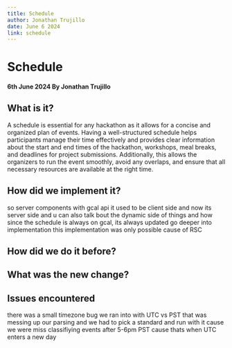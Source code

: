 ```yaml
---
title: Schedule
author: Jonathan Trujillo
date: June 6 2024
link: schedule
---
```


# Schedule

#### 6th June 2024 By Jonathan Trujillo

## What is it?

A schedule is essential for any hackathon as it allows for a concise and organized plan of events. Having a well-structured schedule helps participants manage their time effectively and provides clear information about the start and end times of the hackathon, workshops, meal breaks, and deadlines for project submissions. Additionally, this allows the organizers to run the event smoothly, avoid any overlaps, and ensure that all necessary resources are available at the right time.

## How did we implement it?

so server components with gcal api
it used to be client side
and now its server side
and u can also talk bout the dynamic side of things
and how since the schedule is always on gcal, its always updated
go deeper into implementation
this implementation was only possible cause of RSC

## How did we do it before?

## What was the new change?

## Issues encountered

there was a small timezone bug we ran into
with UTC vs PST
that was messing up our parsing
and we had to pick a standard and run with it
cause we were miss classifiying events after 5-6pm PST
cause thats when UTC enters a new day
